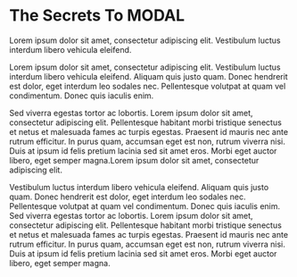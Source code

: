 # The Secrets To MODAL

Lorem ipsum dolor sit amet, consectetur adipiscing elit. Vestibulum luctus interdum libero vehicula eleifend.

Lorem ipsum dolor sit amet, consectetur adipiscing elit. Vestibulum luctus interdum libero vehicula eleifend. Aliquam quis justo quam. Donec hendrerit est dolor, eget interdum leo sodales nec. Pellentesque volutpat at quam vel condimentum. Donec quis iaculis enim.

Sed viverra egestas tortor ac lobortis. Lorem ipsum dolor sit amet, consectetur adipiscing elit. Pellentesque habitant morbi tristique senectus et netus et malesuada fames ac turpis egestas. Praesent id mauris nec ante rutrum efficitur. In purus quam, accumsan eget est non, rutrum viverra nisi. Duis at ipsum id felis pretium lacinia sed sit amet eros. Morbi eget auctor libero, eget semper magna.Lorem ipsum dolor sit amet, consectetur adipiscing elit.

Vestibulum luctus interdum libero vehicula eleifend. Aliquam quis justo quam. Donec hendrerit est dolor, eget interdum leo sodales nec. Pellentesque volutpat at quam vel condimentum. Donec quis iaculis enim. Sed viverra egestas tortor ac lobortis. Lorem ipsum dolor sit amet, consectetur adipiscing elit. Pellentesque habitant morbi tristique senectus et netus et malesuada fames ac turpis egestas. Praesent id mauris nec ante rutrum efficitur. In purus quam, accumsan eget est non, rutrum viverra nisi. Duis at ipsum id felis pretium lacinia sed sit amet eros. Morbi eget auctor libero, eget semper magna.
